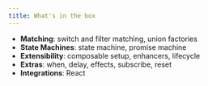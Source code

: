 ```yaml
---
title: What's in the box
---
```


- __Matching__: switch and filter matching, union factories
- __State Machines__: state machine, promise machine
- __Extensibility__: composable setup, enhancers, lifecycle
- __Extras__: when, delay, effects, subscribe, reset
- __Integrations__: React
